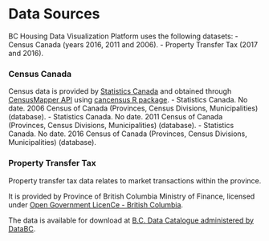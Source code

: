 # Data Sources

BC Housing Data Visualization Platform uses the following datasets:
- Census Canada (years 2016, 2011 and 2006).
- Property Transfer Tax (2017 and 2016).

### Census Canada
Census data is provided by [Statistics Canada](http://www.statcan.gc.ca/)
and obtained through [CensusMapper API](https://censusmapper.ca/api) 
using [cancensus R package](https://github.com/mountainMath/cancensus).
- Statistics Canada. No date. 2006 Census of Canada (Provinces, Census Divisions, Municipalities) (database).
- Statistics Canada. No date. 2011 Census of Canada (Provinces, Census Divisions, Municipalities) (database).
- Statistics Canada. No date. 2016 Census of Canada (Provinces, Census Divisions, Municipalities) (database).

### Property Transfer Tax
Property transfer tax data relates to market transactions within the province.

It is provided by Province of British Columbia Ministry of Finance, 
licensed under [Open Government LicenCe - British Columbia](http://www.data.gov.bc.ca/local/dbc/docs/license/OGL-vbc2.0.pdf).

The data is available for download at [B.C. Data Catalogue administered by DataBC](https://catalogue.data.gov.bc.ca/organization/property-taxation).
